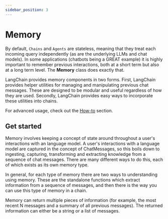 ```yaml
---
sidebar_position: 3
---
```


# Memory

By default, `Chains` and `Agents` are stateless,
meaning that they treat each incoming query independently (as are the underlying LLMs and chat models).
In some applications (chatbots being a GREAT example) it is highly important
to remember previous interactions, both at a short term but also at a long term level.
The **Memory** class does exactly that.

LangChain provides memory components in two forms.
First, LangChain provides helper utilities for managing and manipulating previous chat messages.
These are designed to be modular and useful regardless of how they are used.
Secondly, LangChain provides easy ways to incorporate these utilities into chains.

For advanced usage, check out the [How-to](./how_to/buffer.html) section.

## Get started

Memory involves keeping a concept of state around throughout a user's interactions with an language model. A user's interactions with a language model are captured in the concept of ChatMessages, so this boils down to ingesting, capturing, transforming and extracting knowledge from a sequence of chat messages. There are many different ways to do this, each of which exists as its own memory type.

In general, for each type of memory there are two ways to understanding using memory. These are the standalone functions which extract information from a sequence of messages, and then there is the way you can use this type of memory in a chain.

Memory can return multiple pieces of information (for example, the most recent N messages and a summary of all previous messages). The returned information can either be a string or a list of messages.


<GetStarted/>
